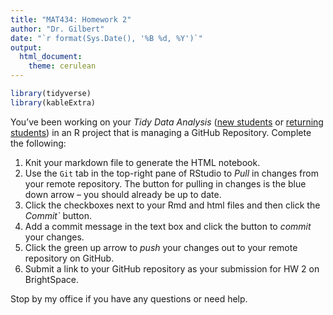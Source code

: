 ```yaml
---
title: "MAT434: Homework 2"
author: "Dr. Gilbert"
date: "`r format(Sys.Date(), '%B %d, %Y')`"
output:
  html_document:
    theme: cerulean
---
```


```r
library(tidyverse)
library(kableExtra)
```

You've been working on your *Tidy Data Analysis* ([new students](https://agmath.github.io/ClassificationCourse/Day2_TidyAnalyses_newStudents.html) or [returning students](https://agmath.github.io/ClassificationCourse/Day2_TidyAnalyses_returningStudents.html)) in an R project that is managing a GitHub Repository. Complete the following:

1. Knit your markdown file to generate the HTML notebook.
2. Use the `Git` tab in the top-right pane of RStudio to *Pull* in changes from your remote repository. The button for pulling in changes is the blue down arrow -- you should already be up to date.
3. Click the checkboxes next to your Rmd and html files and then click the *Commit`* button.
4. Add a commit message in the text box and click the button to *commit* your changes.
5. Click the green up arrow to *push* your changes out to your remote repository on GitHub.
6. Submit a link to your GitHub repository as your submission for HW 2 on BrightSpace.

Stop by my office if you have any questions or need help.